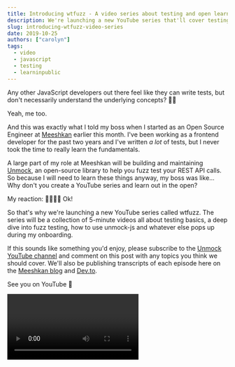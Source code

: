 ```yaml
---
title: Introducing wtfuzz - A video series about testing and open learning
description: We're launching a new YouTube series that'll cover testing fundamentals and unmock-js.
slug: introducing-wtfuzz-video-series
date: 2019-10-25
authors: ["carolyn"]
tags:
  - video
  - javascript
  - testing
  - learninpublic
---
```


Any other JavaScript developers out there feel like they can write tests, but don't necessarily understand the underlying concepts? 🙋‍♀️

Yeah, me too.

And this was exactly what I told my boss when I started as an Open Source Engineer at [Meeshkan](https://meeshkan.com/) earlier this month. I've been working as a frontend developer for the past two years and I've written _a lot_ of tests, but I never took the time to really learn the fundamentals.

A large part of my role at Meeshkan will be building and maintaining [Unmock](https://github.com/unmock/unmock-js), an open-source library to help you fuzz test your REST API calls. So because I will need to learn these things anyway, my boss was like... Why don't you create a YouTube series and learn out in the open?

My reaction: 😬😬😬😅 Ok!

So that's why we're launching a new YouTube series called wtfuzz. The series will be a collection of 5-minute videos all about testing basics, a deep dive into fuzz testing, how to use unmock-js and whatever else pops up during my onboarding.

If this sounds like something you'd enjoy, please subscribe to the [Unmock YouTube channel](https://www.youtube.com/channel/UCBe00CDjCEe3LAhv3-TXIAw) and comment on this post with any topics you think we should cover. We'll also be publishing transcripts of each episode here on the [Meeshkan blog](https://meeshkan.com/blog/) and [Dev.to](https://dev.to/unmock/).

See you on YouTube 👋

<Video url="https://www.youtube.com/embed/JC2mbve347c" />
